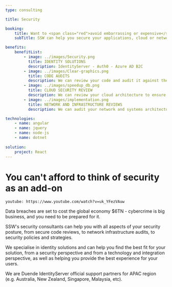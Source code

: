 ```yaml
---
type: consulting

title: Security

booking:
    title: Want to <span class="red">avoid embarrassing or expensive</span> data breaches?
    subTitle: SSW can help you secure your applications, cloud or network infrastructure, and can help you implement the best identity solution.

benefits:
    benefitList:
        - image: ../images/Security.png
          title: IDENTITY SOLUTIONS
          description: IdentityServer - Auth0 - Azure AD B2C 
        - image: ../images/Clear-graphics.png
          title: CODE AUDITS
          description: We can review your code and audit it against the OWASP top 10. We can also offer aggressive **red team** reviews where we actively attempt to find security flaws in your code. NOTE This is distinct from penetration testing, which we offer via a partner.
        - image: ../images/speedup_db.png
          title: CLOUD SECURITY REVIEW
          description: We can review your cloud architecture to ensure that your design and components are best suited to the needs of your business while also providing the best security.
        - image: ../images/implementation.png
          title: NETWORK AND INFRASTRUCTURE REVIEWS
          description: We can audit your network and systems architecture to ensure you are aligned with best practices and that common vulnerabilities are protected.

technologies:
    - name: angular
    - name: jquery
    - name: node-js
    - name: dotnet 
    
solution:
    project: React
---
```


# You can't afford to think of **security** as an add-on

`youtube: https://www.youtube.com/watch?v=uk_YFezVAuw`

Data breaches are set to cost the global economy $6TN - cybercrime is big business, and you need to be prepared for it.

SSW's security consultants can help you with all aspects of your security posture, from secure code reviews, to network infrastructure audits, to security policies and strategies.

We specialise in identity solutions and can help you find the best fit for your solution, from a security perspective and from a technology and integration perspective, as well as helping you provide the best experience for your users.

We are Duende IdentityServer official support partners for APAC region (e.g. Australia, New Zealand, Singapore, Malaysia, etc).